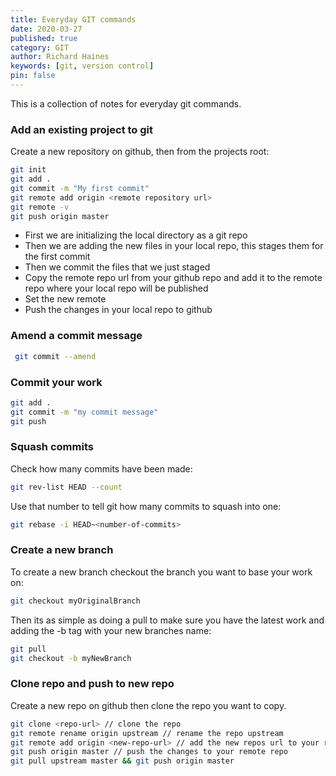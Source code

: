 ```yaml
---
title: Everyday GIT commands
date: 2020-03-27
published: true
category: GIT
author: Richard Haines
keywords: [git, version control]
pin: false
---
```


This is a collection of notes for everyday git commands.

### Add an existing project to git

Create a new repository on github, then from the projects root:

```bash
git init
git add .
git commit -m "My first commit"
git remote add origin <remote repository url>
git remote -v
git push origin master
```

- First we are initializing the local directory as a git repo
- Then we are adding the new files in your local repo, this stages them for the first commit
- Then we commit the files that we just staged
- Copy the remote repo url from your github repo and add it to the remote repo where your local repo will be published
- Set the new remote
- Push the changes in your local repo to github

### Amend a commit message

```bash
 git commit --amend
```

### Commit your work

```bash
git add .
git commit -m "my commit message"
git push
```

### Squash commits

Check how many commits have been made:

```bash
git rev-list HEAD --count
```

Use that number to tell git how many commits to squash into one:

```bash
git rebase -i HEAD~<number-of-commits>
```

### Create a new branch

To create a new branch checkout the branch you want to base your work on:

```bash
git checkout myOriginalBranch
```

Then its as simple as doing a pull to make sure you have the latest work and adding the -b tag with your new branches name:

```bash
git pull
git checkout -b myNewBranch
```

### Clone repo and push to new repo

Create a new repo on github then clone the repo you want to copy.

```bash
git clone <repo-url> // clone the repo
git remote rename origin upstream // rename the repo upstream
git remote add origin <new-repo-url> // add the new repos url to your remote
git push origin master // push the changes to your remote repo
git pull upstream master && git push origin master
```
